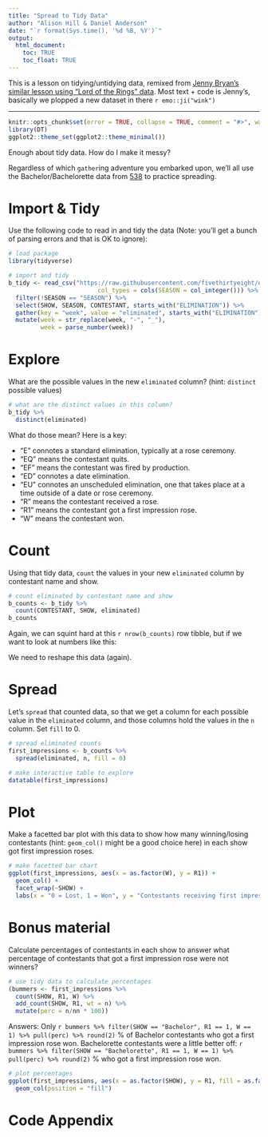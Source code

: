 ```yaml
---
title: "Spread to Tidy Data"
author: "Alison Hill & Daniel Anderson"
date: "`r format(Sys.time(), '%d %B, %Y')`"
output:
  html_document:
    toc: TRUE
    toc_float: TRUE
---
```


This is a lesson on tidying/untidying data, remixed from [Jenny Bryan's similar lesson using "Lord of the Rings" data](https://github.com/jennybc/lotr-tidy). Most text + code is Jenny's, basically we plopped a new dataset in there `r emo::ji("wink")`

---

```r
knitr::opts_chunk$set(error = TRUE, collapse = TRUE, comment = "#>", warning = FALSE, message = FALSE)
library(DT)
ggplot2::theme_set(ggplot2::theme_minimal())
```

Enough about tidy data. How do I make it messy?

Regardless of which `gather`ing adventure you embarked upon, we'll all use the Bachelor/Bachelorette data from [538](https://github.com/fivethirtyeight/data/tree/master/bachelorette) to practice spreading.

# Import & Tidy

Use the following code to read in and tidy the data (Note: you'll get a bunch of parsing errors and that is OK to ignore):

```r
# load package
library(tidyverse)

# import and tidy
b_tidy <- read_csv("https://raw.githubusercontent.com/fivethirtyeight/data/master/bachelorette/bachelorette.csv",
                         col_types = cols(SEASON = col_integer())) %>% 
  filter(!SEASON == "SEASON") %>% 
  select(SHOW, SEASON, CONTESTANT, starts_with("ELIMINATION")) %>% 
  gather(key = "week", value = "eliminated", starts_with("ELIMINATION"), na.rm = TRUE) %>% 
  mutate(week = str_replace(week, "-", "_"),
         week = parse_number(week))

```

# Explore

What are the possible values in the new `eliminated` column? (hint: `distinct` possible values)

```r
# what are the distinct values in this column?
b_tidy %>% 
  distinct(eliminated)

```

What do those mean? Here is a key:

- "E" connotes a standard elimination, typically at a rose ceremony. 
- "EQ" means the contestant quits. 
- "EF" means the contestant was fired by production. 
- "ED" connotes a date elimination. 
- "EU" connotes an unscheduled elimination, one that takes place at a time outside of a date or rose ceremony.
- "R" means the contestant received a rose. 
- "R1" means the contestant got a first impression rose.
- "W" means the contestant won.



# Count 

Using that tidy data, `count` the values in your new `eliminated` column by contestant name and show.

```r
# count eliminated by contestant name and show
b_counts <- b_tidy %>% 
  count(CONTESTANT, SHOW, eliminated)
b_counts

```

Again, we can squint hard at this `r nrow(b_counts)` row tibble, but if we want to look at numbers like this:

[](https://fivethirtyeight.com/wp-content/uploads/2017/07/koeze-hickey-bachelor-3-update.png)

We need to reshape this data (again).

# Spread

Let's `spread` that counted data, so that we get a column for each possible value in the `eliminated` column, and those columns hold the values in the `n` column. Set `fill` to 0.

```r
# spread eliminated counts
first_impressions <- b_counts %>% 
  spread(eliminated, n, fill = 0) 

# make interactive table to explore
datatable(first_impressions)
```


# Plot


Make a facetted bar plot with this data to show how many winning/losing contestants (hint: `geom_col()` might be a good choice here) in each show got first impression roses.

```r
# make facetted bar chart
ggplot(first_impressions, aes(x = as.factor(W), y = R1)) +
  geom_col() +
  facet_wrap(~SHOW) +
  labs(x = "0 = Lost, 1 = Won", y = "Contestants receiving first impression roses")

```



# Bonus material

Calculate percentages of contestants in each show to answer what percentage of contestants that got a first impression rose were not winners?

```r
# use tidy data to calculate percentages
(bummers <- first_impressions %>% 
  count(SHOW, R1, W) %>% 
  add_count(SHOW, R1, wt = n) %>% 
  mutate(perc = n/nn * 100))

```

Answers: Only `r bummers %>% filter(SHOW == "Bachelor", R1 == 1, W == 1) %>% pull(perc) %>% round(2)` % of Bachelor contestants who got a first impression rose won. Bachelorette contestants were a little better off: `r bummers %>% filter(SHOW == "Bachelorette", R1 == 1, W == 1) %>% pull(perc) %>% round(2)` % who got a first impression rose won.

```r
# plot percentages
ggplot(first_impressions, aes(x = as.factor(SHOW), y = R1, fill = as.factor(W))) +
  geom_col(position = "fill")

```


# Code Appendix

```r
```


